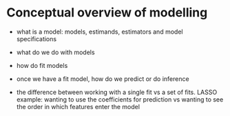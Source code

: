 # Conceptual overview of modelling

- what is a model: models, estimands, estimators and model specifications
- what do we do with models
- how do fit models
- once we have a fit model, how do we predict or do inference

- the difference between working with a single fit vs a set of fits. LASSO example: wanting to use the coefficients for prediction vs wanting to see the order in which features enter the model
